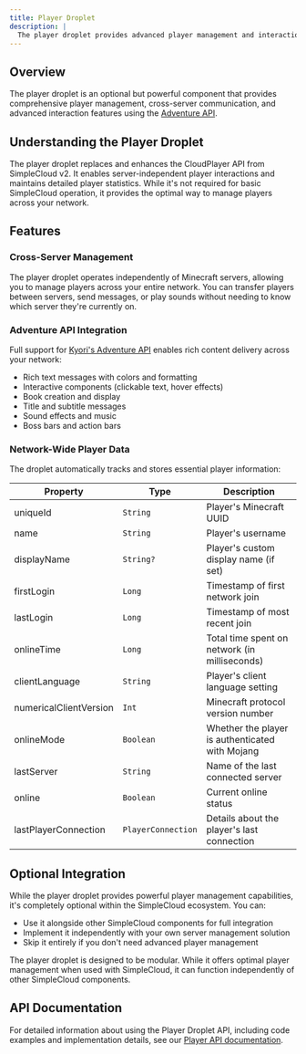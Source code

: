 ```yaml
---
title: Player Droplet
description: |
  The player droplet provides advanced player management and interaction capabilities across your SimpleCloud network.
---
```


## Overview

The player droplet is an optional but powerful component that provides comprehensive player management, cross-server communication, and advanced interaction features using the [Adventure API](https://docs.advntr.dev/).

## Understanding the Player Droplet

The player droplet replaces and enhances the CloudPlayer API from SimpleCloud v2. It enables server-independent player interactions and maintains detailed player statistics. While it's not required for basic SimpleCloud operation, it provides the optimal way to manage players across your network.

## Features

### Cross-Server Management

The player droplet operates independently of Minecraft servers, allowing you to manage players across your entire network. You can transfer players between servers, send messages, or play sounds without needing to know which server they're currently on.

### Adventure API Integration

Full support for [Kyori's Adventure API](https://docs.advntr.dev/) enables rich content delivery across your network:

- Rich text messages with colors and formatting
- Interactive components (clickable text, hover effects)
- Book creation and display
- Title and subtitle messages
- Sound effects and music
- Boss bars and action bars

### Network-Wide Player Data

The droplet automatically tracks and stores essential player information:

| Property               | Type               | Description                                     |
| ---------------------- | ------------------ | ----------------------------------------------- |
| uniqueId               | `String`           | Player's Minecraft UUID                         |
| name                   | `String`           | Player's username                               |
| displayName            | `String?`          | Player's custom display name (if set)           |
| firstLogin             | `Long`             | Timestamp of first network join                 |
| lastLogin              | `Long`             | Timestamp of most recent join                   |
| onlineTime             | `Long`             | Total time spent on network (in milliseconds)   |
| clientLanguage         | `String`           | Player's client language setting                |
| numericalClientVersion | `Int`              | Minecraft protocol version number               |
| onlineMode             | `Boolean`          | Whether the player is authenticated with Mojang |
| lastServer             | `String`           | Name of the last connected server               |
| online                 | `Boolean`          | Current online status                           |
| lastPlayerConnection   | `PlayerConnection` | Details about the player's last connection      |

## Optional Integration

While the player droplet provides powerful player management capabilities, it's completely optional within the SimpleCloud ecosystem. You can:

- Use it alongside other SimpleCloud components for full integration
- Implement it independently with your own server management solution
- Skip it entirely if you don't need advanced player management

<Callout>
  The player droplet is designed to be modular. While it offers optimal player
  management when used with SimpleCloud, it can function independently of other
  SimpleCloud components.
</Callout>

## API Documentation

For detailed information about using the Player Droplet API, including code examples and implementation details, see our [Player API documentation](/api/droplet/player).

